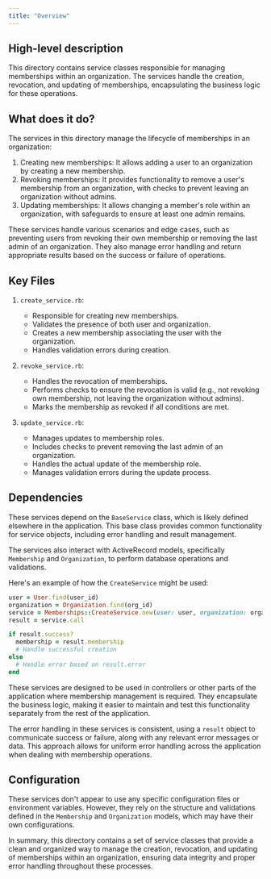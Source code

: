 ```yaml
---
title: "Overview"
---
```


## High-level description
This directory contains service classes responsible for managing memberships within an organization. The services handle the creation, revocation, and updating of memberships, encapsulating the business logic for these operations.

## What does it do?
The services in this directory manage the lifecycle of memberships in an organization:

1. Creating new memberships: It allows adding a user to an organization by creating a new membership.
2. Revoking memberships: It provides functionality to remove a user's membership from an organization, with checks to prevent leaving an organization without admins.
3. Updating memberships: It allows changing a member's role within an organization, with safeguards to ensure at least one admin remains.

These services handle various scenarios and edge cases, such as preventing users from revoking their own membership or removing the last admin of an organization. They also manage error handling and return appropriate results based on the success or failure of operations.

## Key Files

1. `create_service.rb`:
   - Responsible for creating new memberships.
   - Validates the presence of both user and organization.
   - Creates a new membership associating the user with the organization.
   - Handles validation errors during creation.

2. `revoke_service.rb`:
   - Handles the revocation of memberships.
   - Performs checks to ensure the revocation is valid (e.g., not revoking own membership, not leaving the organization without admins).
   - Marks the membership as revoked if all conditions are met.

3. `update_service.rb`:
   - Manages updates to membership roles.
   - Includes checks to prevent removing the last admin of an organization.
   - Handles the actual update of the membership role.
   - Manages validation errors during the update process.

## Dependencies
These services depend on the `BaseService` class, which is likely defined elsewhere in the application. This base class provides common functionality for service objects, including error handling and result management.

The services also interact with ActiveRecord models, specifically `Membership` and `Organization`, to perform database operations and validations.

Here's an example of how the `CreateService` might be used:

```ruby
user = User.find(user_id)
organization = Organization.find(org_id)
service = Memberships::CreateService.new(user: user, organization: organization)
result = service.call

if result.success?
  membership = result.membership
  # Handle successful creation
else
  # Handle error based on result.error
end
```

These services are designed to be used in controllers or other parts of the application where membership management is required. They encapsulate the business logic, making it easier to maintain and test this functionality separately from the rest of the application.

The error handling in these services is consistent, using a `result` object to communicate success or failure, along with any relevant error messages or data. This approach allows for uniform error handling across the application when dealing with membership operations.

## Configuration
These services don't appear to use any specific configuration files or environment variables. However, they rely on the structure and validations defined in the `Membership` and `Organization` models, which may have their own configurations.

In summary, this directory contains a set of service classes that provide a clean and organized way to manage the creation, revocation, and updating of memberships within an organization, ensuring data integrity and proper error handling throughout these processes.